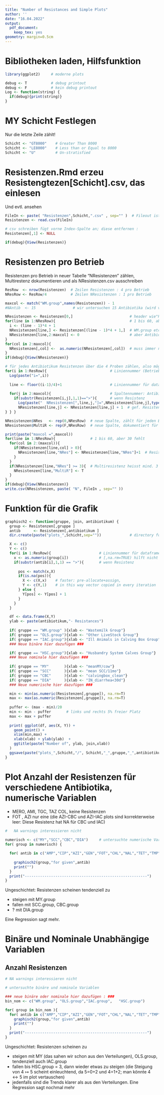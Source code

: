 ```yaml
---
title: "Number of Resistances and Simple Plots"
author: ''
date: "16.04.2022"
output:
  pdf_document:
    keep_tex: yes
geometry: margin=0.5cm
---
```


# Bibliotheken laden, Hilfsfunktion

```r
library(ggplot2)     # moderne plots

debug <- T           # debug printout
debug <- F           # kein debug printout
Log <- function(string) {
  if(debug){print(string)}  
}
```

# MY Schicht Festlegen

Nur die letzte Zeile zählt!

```r
Schicht <- "GT8000"    # Greater Than 8000
Schicht <- "LE8000"    # Less than or Equal to 8000
Schicht <- "U"         # Un-stratisfied
```

# Resistenzen.Rmd erzeu Resistengtezen[Schicht].csv, das einlesen

Und evtl. ansehen

```r
FileIn <- paste( "Resistenzen",Schicht,".csv" , sep="" )  # Fileout ist nur N davorgehängt
Resistenzen <- read.csv(FileIn)

# csv schreiben fügt vorne Index-Spalte an; diese entfernen :
Resistenzen[,1] <- NULL                      

if(debug){View(Resistenzen)}
```

# Resistenzen pro Betrieb

Resistenzen pro Betrieb in neuer Tabelle "NResistenzen" zählen, Multirestenz dokumentieren und als NResistenzen.csv ausschreiben

```r
ResRow  <- nrow(Resistenzen)  # Zeilen Resistenzen : 4 pro Betrieb
NResRow <- ResRow/4           # Zeilen NResistenzen : 1 pro Betrieb

maxcol <- match("WM.group",names(Resistenzen)) - 1
#NAntib  <- 15                 # wir untersuchen 15 Antibiotika (wird von Resistenzen.Rmd so aus 2 Excel files eingelesen)

NResistenzen <- Resistenzen[0,]                          # header wie"Resistenzen"
for(line in 1:NResRow){                                  # 1 bis 60, aber 30 fehlt
  i <- (line - 1)*4 + 1
  NResistenzen[line,] <- Resistenzen[(line - 1)*4 + 1,]  # WM.group etc. kopieren
  NResistenzen[line,2:maxcol] <- 0                       # aber Antibiotika auf 0 setzen : hier später Resistenzen zählen
}
for(col in 2:maxcol){
  NResistenzen[,col] <-  as.numeric(NResistenzen[,col])  # muss immer noch in type double konvertieren
}
if(debug){View(NResistenzen)} 

# für jedes Antibiotikum Resistenzen über die 4 Proben zählen, also mögliche Werte 0-4 :
for(i in 1:ResRow){                             # Liniennummer (Betriebe in 4er Gruppen) für dataframe Resistenzen
  Log(paste("i=",i))
  
  line <- floor((i-1)/4)+1                      # Liniennummer für dataframe NResistenzen
  
  for(j in 2:maxcol){                           # Spaltennummer: Antibiotikum
    if(substr(Resistenzen[i,j],1,1)==">"){      # wenn Resistenz
      Log(paste("  NResistenzen[",line,j,"]=",NResistenzen[line,j],typeof(NResistenzen[line,j]) ))
      NResistenzen[line,j] <- NResistenzen[line,j] + 1  # gef. Resistenz zählen
} } } 

NResistenzen$NRes   <- rep(0,NResRow)  # neue Spalte, zählt für jeden Betrieb Resistenzen über Antibiotika; erstmal 0
NResistenzen$MultiR <- rep(F,NResRow)  # neue Spalte, dokumentiert für jeden Betrieb Multiresistenz; erstmal False

print(paste("maxcol =",maxcol))
for(line in 1:NResRow){                # 1 bis 60, aber 30 fehlt
  for(col in 2:(maxcol)){
    if(NResistenzen[line,col] > 0){
      NResistenzen[line,"NRes"] <- NResistenzen[line,"NRes"]+1  # Resistenz zählen
    }
  }
  if(NResistenzen[line,"NRes"] >= 3){  # Multiresistenz heisst mind. 3 Resistenzen
    NResistenzen[line,"MultiR"] <- T
  }
}
if(debug){View(NResistenzen)}
write.csv(NResistenzen, paste( "N", FileIn , sep="" ))
```

# Funktion für die Grafik

```r
graphisch2 <- function(gruppe, join, antibiotikum) {
  group <- Resistenzen[,gruppe ] 
  antib      <- Resistenzen[,antibiotikum ]
  dir.create(paste("plots_",Schicht,sep=""))             # directory for writing the plots

  X <- c()
  Y <- c()
  for(i in 1:ResRow){                      # Liniennummer für dataframe Resistenzen
    x <- as.numeric(group[i])              # [,na.rm=TRUE) hilft nicht weil's "NA" ist, nicht NA]
    if(substr(antib[i],1,1) == ">"){       # wenn Resistenz
      
      pos <- match(x,X)                   
      if(is.na(pos)){
        X <- c(X,x)    # faster: pre-allocate+assign,
        Y <- c(Y,1)    # in this way vector copied in every iteration
      } else {
        Y[pos] <- Y[pos] + 1
      }
    }
  }  

  df <- data.frame(X,Y)
  ylab <- paste(antibiotikum,"- Resistances")
  
  if( gruppe == "WM.group" ){xlab <- "Wastemilk Group"}
  if( gruppe == "OLS.group"){xlab <- "Other LiveStock Group"}            
  if( gruppe == "IAC.group"){xlab <- "Ill Animals in Calving Box Group"}
  ### Neue binäre hier dazufügen ###

  if( gruppe == "HSC.group"){xlab <- "Husbandry System Calves Group"}   
  ### Neue nominale hier dazufügen ###
  
  if( gruppe == "MY"       ){xlab <- "meanMY/cow"}
  if( gruppe == "SCC"      ){xlab <- "mean SCC/11mo"}          
  if( gruppe == "CBC"      ){xlab <- "calvingbox_clean"}    
  if( gruppe == "DIA"      ){xlab <- "IN_diarrhea<30d"}               
  ### Neue numerische hier dazufügen ###

  min <- min(as.numeric(Resistenzen[,gruppe]), na.rm=T)
  max <- max(as.numeric(Resistenzen[,gruppe]), na.rm=T)
  
  puffer <- (max - min)/20     
  min <- min - puffer       # links und rechts 5% freier Platz
  max <- max + puffer
  
  print( ggplot(df, aes(X, Y)) + 
    geom_point() +
    xlim(min,max) +
    xlab(xlab) + ylab(ylab)  + 
    ggtitle(paste("Number of", ylab, join,xlab))   
  )
  ggsave(paste("plots_",Schicht,"/", Schicht,"_",gruppe,"_",antibiotikum,".png", sep=""))
}
```

# Plot Anzahl der Resistenzen für verschiedene Antibiotika, numerische Variablen

* MERO, AMI, TGC, TAZ COL, keine Resistenzen
* FOT , AZI nur eine (die AZI-CBC und AZI-IAC plots sind korrekterweise leer: Diese Resistenz hat NA für CBC und IAC)

```r
#   NA warnings interessieren nicht
 
numerisch <- c("MY","SCC","CBC","DIA")     # untersuchte numerische Variablen  ### neue numerische hier hinzufügen ###
for( group in numerisch) {   

  for( antib in c("AMP","CIP","AZI","GEN","FOT","CHL","NAL","TET","TMP","SMX") ){ 
  
    graphisch2(group,"for given",antib)  
    print("")
  } 
  print("--------------------------------------------------------")
}
```

Ungeschichtet: Resistenzen scheinen tendenziell zu 

* steigen mit MY.group 
* fallen mit SCC.group, CBC.group
* ? mit DIA.group

Eine Regression sagt mehr.

# Binäre und Nominale Unabhängige Variablen

## Anzahl Resistenzen

```r
# NA warnings interessieren nicht

# untersuchte binäre und nominale Variablen 

### neue binäre oder nominale hier dazufügen : ###
bin_nom <- c("WM.group", "OLS.group","IAC.group",   "HSC.group")       

for( group in bin_nom ){
  for( antib in c("AMP","CIP","AZI","GEN","FOT","CHL","NAL","TET","TMP","SMX") ){
    graphisch2(group,"for given",antib)  
    print("")
  } 
  print("--------------------------------------------------------")
}
```

Ungeschichtet: Resistenzen scheinen zu

* steigen mit MY (das sahen wir schon aus den Verteilungen), OLS.group, tendenziell auch IAC.group 
* fallen bis HSC.group = 3, dann wieder etwas zu steigen (die Steigung von $4\mapsto5$ scheint einleuchtend, da 5=0+2 und 4=1+2; man könnte $4\leftrightarrow 5$ im plot vertauschen)
* jedenfalls sind die Trends klarer als aus den Verteilungen. Eine Regression sagt nochmal mehr
